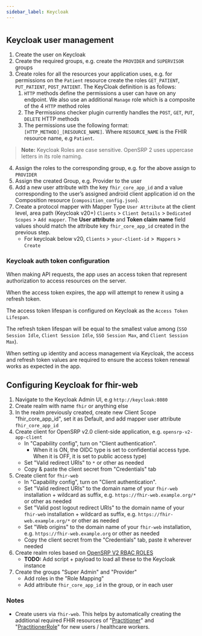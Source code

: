```yaml
---
sidebar_label: Keycloak
---
```


#

## Keycloak user management

1. Create the user on Keycloak
1. Create the required groups, e.g. create the `PROVIDER` and `SUPERVISOR` groups
1. Create roles for all the resources your application uses, e.g. for permissions on the `Patient` resource create the roles `GET_PATIENT`, `PUT_PATIENT`, `POST_PATIENT`. The KeyCloak definition is as follows:
    1. `HTTP` methods define the permissions a user can have on any endpoint. We also use an additional `Manage` role which is a composite of the 4 `HTTP` method roles
    1. The Permissions checker plugin currently handles the `POST`, `GET`, `PUT`, `DELETE` HTTP methods
    1. The permissions use the following format: `[HTTP_METHOD]_[RESOURCE_NAME]`. Where `RESOURCE_NAME` is the FHIR resource name, e.g `Patient`.

> **Note:** Keycloak Roles are case sensitive. OpenSRP 2 uses uppercase letters in its role naming.  

4. Assign the roles to the corresponding group, e.g. for the above assign to `PROVIDER`
1. Assign the created Group, e.g. Provider to the user
1. Add a new user attribute with the key `fhir_core_app_id` and a value corresponding to the user’s assigned android client application id on the Composition resource (`composition_config.json`).
1. Create a protocol mapper with Mapper Type `User Attribute` at the client level, area path (Keycloak v20+) `Clients` > `Client Details` > `Dedicated Scopes` > `Add mapper`. The **User attribute** and **Token claim name** field values should match the attribute key `fhir_core_app_id` created in the previous step.
    - For keycloak below v20, `Clients` > `your-client-id` >` Mappers` > `Create`

### Keycloak auth token configuration

When making API requests, the app uses an access token that represent authorization to access resources on the server.

When the access token expires, the app will attempt to renew it using a refresh token.

The access token lifespan is configured on Keycloak as the `Access Token Lifespan`.

The refresh token lifespan will be equal to the smallest value among (`SSO Session Idle`, `Client Session Idle`, `SSO Session Max`, and `Client Session Max`).

When setting up identity and access management via Keycloak, the access and refresh token values are required to ensure the access token renewal works as expected in the app.

## Configuring Keycloak for fhir-web

1. Navigate to the Keycloak Admin UI, e.g `http://keycloak:8080`
1. Create realm with name `fhir` or anything else
1. In the realm previously created, create new Client Scope "fhir_core_app_id", set it as Default, and add mapper user attribute `fhir_core_app_id`
1. Create client for OpenSRP v2.0 client-side application, e.g. `opensrp-v2-app-client`
    - In "Capability config", turn on "Client authentication".
        - When it is ON, the OIDC type is set to confidential access type. When it is OFF, it is set to public access type)
    - Set "Valid redirect URIs" to `*` or other as needed
    - Copy & paste the client secret from "Credentials" tab
1. Create client for `fhir-web`
    - In "Capability config", turn on "Client authentication".
    - Set "Valid redirect URIs" to the domain name of your `fhir-web` installation + wildcard as suffix, e.g. `https://fhir-web.example.org/*` or other as needed
    - Set "Valid post logout redirect URIs" to the domain name of your `fhir-web` installation + wildcard as suffix, e.g. `https://fhir-web.example.org/*` or other as needed
    - Set "Web origins" to the domain name of your `fhir-web` installation, e.g. `https://fhir-web.example.org` or other as needed
    - Copy the client secret from the "Credentials" tab, paste it wherever needed
1. Create realm roles based on [OpenSRP V2 RBAC ROLES](https://docs.google.com/document/d/1MEw41Rtfdmos9gqqDamQ31_Y58E8Thgo_8i9UXD8ET4/edit)
    - **TODO:** Add script + payload to load all these to the Keycloak instance
1. Create the groups "Super Admin" and "Provider"
    - Add roles in the "Role Mapping"
    - Add attribute `fhir_core_app_id` in the group, or in each user

### Notes

- Create users via `fhir-web`. This helps by automatically creating the additional required FHIR resources of "[Practitioner](http://hl7.org/fhir/R4/practitioner.html)" and "[PractitionerRole](http://hl7.org/fhir/R4/practitionerrole.html)" for new users / healthcare workers.
